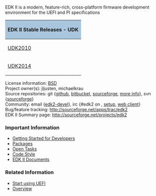 EDK II is a modern, feature-rich, cross-platform firmware development environment for the UEFI and PI specifications

{| class="mw-collapsible mw-collapsed"
! colspan="2" style="background-color:#a9c6dd" | EDK II Stable Releases - UDK
|-
| [[UDK2010]]
| UEFI Development Kit 2010
|-
| [[UDK2014]]
| UEFI Development Kit 2014
|}

License information: [http://www.opensource.org/licenses/bsd-license.php BSD]<br/>
Project owner(s): jljusten, michaelkrau<br/>
Source repositories:
git
<nowiki>{</nowiki>[https://github.com/tianocore/edk2 github],
[https://bitbucket.org/tianocore/edk2 bitbucket],
[https://sourceforge.net/p/tianocore/edk2 sourceforge],
[[EDK2 git|more info]]},
svn
<nowiki>{</nowiki>[https://svn.code.sf.net/p/edk2/code/trunk/edk2 sourceforge]}<br/>
Community:
email {[[edk2-devel]]},
irc {#edk2 on {{plainlink|http://www.oftc.net|irc.oftc.net}},
[http://www.oftc.net/NickServ/CertFP/ setup],
[http://webchat.oftc.net/?channels=edk2 web client]}<br/>
Bug/feature tracking: http://sourceforge.net/apps/trac/edk2<br/>
EDK II Summary page: http://sourceforge.net/projects/edk2

=== Important Information ===
*[[Getting Started with EDK II|Getting Started for Developers]]
*[[EDKII Packages|Packages]]
*[[Tasks|Open Tasks]]
*[[Code Style]]
*[[EDK II Documents]]

=== Related Information ===
* [[Start using UEFI]]
* [[EDK II Overview|Overview]]

<!-- [[Category:EDKII]] -->
